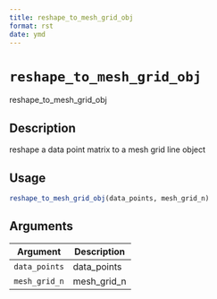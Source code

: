 ```yaml
--- 
title: reshape_to_mesh_grid_obj 
format: rst 
date: ymd 
--- 
```

# `reshape_to_mesh_grid_obj`

reshape_to_mesh_grid_obj


## Description

reshape a data point matrix to a mesh grid line object


## Usage

```r
reshape_to_mesh_grid_obj(data_points, mesh_grid_n)
```


## Arguments

Argument      |Description
------------- |----------------
`data_points`     |     data_points
`mesh_grid_n`     |     mesh_grid_n


